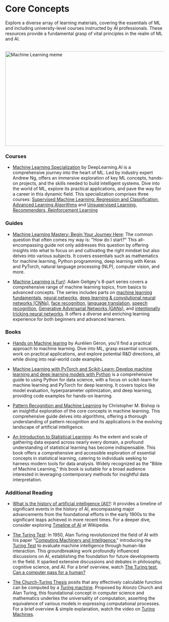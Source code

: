 # Core Concepts

Explore a diverse array of learning materials, covering the essentials of ML and including university-level courses instructed by AI professionals. These resources provide a fundamental grasp of vital principles in the realm of ML and AI.

<br/>


<div style={{ position: "relative" }}>
  <Image
    src="/static/img/memes/mlMeme.png"
    alt="Machine Learning meme"
    height="300"
    width="850"
    priority
  />
</div>


### Courses

- [Machine Learning Specialization](https://www.deeplearning.ai/courses/machine-learning-specialization/) by DeepLearning.AI is a comprehensive journey into the heart of ML. Led by industry expert Andrew Ng, offers an immersive exploration of key ML concepts, hands-on projects, and the skills needed to build intelligent systems. Dive into the world of ML, explore its practical applications, and pave the way for a career in this dynamic field. This specialization comprises three courses:
    [Supervised Machine Learning: Regression and Classification](https://www.coursera.org/learn/machine-learning?specialization=machine-learning-introduction),
    [Advanced Learning Algorithms](https://www.coursera.org/learn/advanced-learning-algorithms?specialization=machine-learning-introduction) and
    [Unsupervised Learning, Recommenders, Reinforcement Learning](https://www.coursera.org/learn/unsupervised-learning-recommenders-reinforcement-learning?specialization=machine-learning-introduction)

### Guides

- [Machine Learning Mastery: Begin Your Journey Here](https://machinelearningmastery.com/start-here/): The common question that often comes my way is: "How do I start?" This all-encompassing guide not only addresses this question by offering insights into what to focus on and cultivating the right mindset but also delves into various subjects. It covers essentials such as mathematics for machine learning, Python programming, deep learning with Keras and PyTorch, natural language processing (NLP), computer vision, and more.

- [Machine Learning is Fun!](https://medium.com/@ageitgey/machine-learning-is-fun-80ea3ec3c471): Adam Geitgey's 8-part series covers a comprehensive range of machine learning topics, from basics to advanced concepts. The series includes parts on [machine learning fundamentals](https://medium.com/@ageitgey/machine-learning-is-fun-80ea3ec3c471), [neural networks](https://medium.com/@ageitgey/machine-learning-is-fun-part-2-a26a10b68df3), [deep learning & convolutional neural networks (CNNs)](https://medium.com/@ageitgey/machine-learning-is-fun-part-3-deep-learning-and-convolutional-neural-networks-f40359318721), [face recognition](https://medium.com/@ageitgey/machine-learning-is-fun-part-4-modern-face-recognition-with-deep-learning-c3cffc121d78), [language translation](https://medium.com/@ageitgey/machine-learning-is-fun-part-5-language-translation-with-deep-learning-and-the-magic-of-sequences-2ace0acca0aa), [speech recognition](https://medium.com/@ageitgey/machine-learning-is-fun-part-6-how-to-do-speech-recognition-with-deep-learning-28293c162f7a), [Generative Adversarial Networks (GANs)](https://medium.com/@ageitgey/abusing-generative-adversarial-networks-to-make-8-bit-pixel-art-e45d9b96cee7), and [intentionally tricking neural networks](https://medium.com/@ageitgey/machine-learning-is-fun-part-8-how-to-intentionally-trick-neural-networks-b55da32b7196). It offers a diverse and enriching learning experience for both beginners and advanced learners.

### Books

- [Hands on Machine learing](https://www.goodreads.com/en/book/show/32899495) by Aurélien Géron, you'll find a practical approach to machine learning. Dive into ML, grasp essential concepts, work on practical applications, and explore potential R&D directions, all while diving into real-world code examples.

- [Machine Learning with PyTorch and Scikit-Learn: Develop machine learning and deep learning models with Python](https://www.goodreads.com/book/show/60493099-machine-learning-with-pytorch-and-scikit-learn) is a comprehensive guide to using Python for data science, with a focus on scikit-learn for machine learning and PyTorch for deep learning. It covers topics like model evaluation, hyperparameter optimization, and deep learning, providing code examples for hands-on learning.

- [Pattern Recognition and Machine Learning](https://www.microsoft.com/en-us/research/uploads/prod/2006/01/Bishop-Pattern-Recognition-and-Machine-Learning-2006.pdf)  by Christopher M. Bishop is an insightful exploration of the core concepts in machine learning. This comprehensive guide delves into algorithms, offering a thorough understanding of pattern recognition and its applications in the evolving landscape of artificial intelligence.

- [An Introduction to Statistical Learning](https://www.statlearning.com/): As the extent and scale of gathering data expand across nearly every domain, a profound understanding of statistical learning has become indispensable. This book offers a comprehensive and accessible exploration of essential concepts in statistical learning, catering to individuals seeking to harness modern tools for data analysis. Widely recognized as the "Bible of Machine Learning," this book is suitable for a broad audience interested in leveraging contemporary methods for insightful data interpretation.

### Additional Reading

- [What is the history of artificial intelligence (AI)?](https://www.tableau.com/data-insights/ai/history): It provides a timeline of significant events in the history of AI, encompassing major advancements from the foundational efforts in the early 1900s to the significant leaps achieved in more recent times. For a deeper dive, consider exploring [Timeline of AI](https://en.wikipedia.org/wiki/Timeline_of_artificial_intelligence) at Wikipedia.

- [The Turing Test](https://plato.stanford.edu/entries/turing-test/): In 1950, Alan Turing revolutionized the field of AI with his paper "[Computing Machinery and Intelligence](https://redirect.cs.umbc.edu/courses/471/papers/turing.pdf)," introducing the [Turing Test](https://en.wikipedia.org/wiki/Turing_test) to evaluate machine intelligence through human-like interaction. This groundbreaking work profoundly influenced discussions on AI, establishing the foundation for future developments in the field. It sparked extensive discussions and debates in philosophy, cognitive science, and AI. For a brief overview, watch [The Turing test: Can a computer pass for a human?](https://www.youtube.com/watch?v=3wLqsRLvV-c)

- [The Church-Turing Thesis](https://plato.stanford.edu/entries/church-turing/) posits that any effectively calculable function can be computed by a [Turing machine](https://en.wikipedia.org/wiki/Turing_machine). Proposed by Alonzo Church and Alan Turing, this foundational concept in computer science and mathematics underlies the universality of computation, asserting the equivalence of various models in expressing computational processes. For a brief overview & simple explanation, watch the video on [Turing Machines](https://www.youtube.com/watch?v=PLVCscCY4xI).


